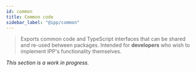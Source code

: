 ```yaml
---
id: common
title: Common code
sidebar_label: "@ipp/common"
---
```


> Exports common code and TypeScript interfaces that can be shared and re-used between packages.
> Intended for **developers** who wish to implement IPP's functionality themselves.

_This section is a work in progress._
